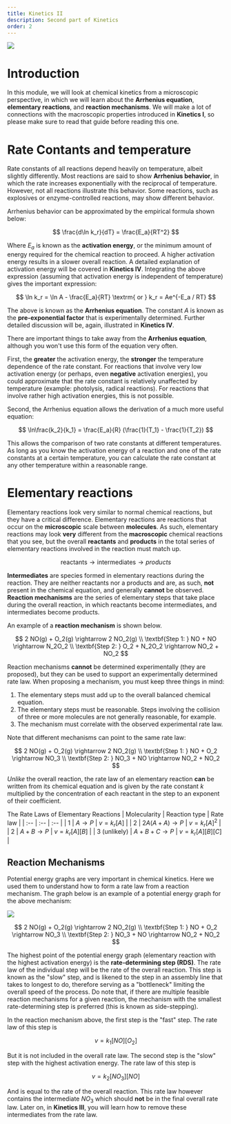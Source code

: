 ```yaml
---
title: Kinetics II
description: Second part of Kinetics
order: 2
---
```


<img src="https://i.imgur.com/2EBtgHL.png"/>

# Introduction

In this module, we will look at chemical kinetics from a microscopic perspective, in which we will learn about the **Arrhenius equation**, **elementary reactions**, and **reaction mechanisms**.
We will make a lot of connections with the macroscopic properties introduced in **Kinetics I**, so please make sure to read that guide before reading this one.


# Rate Contants and temperature

Rate constants of all reactions depend heavily on temperature, albeit slightly differently.
Most reactions are said to show **Arrhenius behavior**, in which the rate increases exponentially with the reciprocal of temperature.
However, not all reactions illustrate this behavior.
Some reactions, such as explosives or enzyme-controlled reactions, may show different behavior.

Arrhenius behavior can be approximated by the empirical formula shown below:

$$
\frac{d\ln k_r}{dT} = \frac{E_a}{RT^2}
$$

Where $E_a$ is known as the **activation energy**, or the minimum amount of energy required for the chemical reaction to proceed.
A higher activation energy results in a slower overall reaction.
A detailed explanation of activation energy will be covered in **Kinetics IV**.
Integrating the above expression (assuming that activation energy is independent of temperature) gives the important expression:

$$
\ln k_r = \ln A - \frac{E_a}{RT}
\textrm{ or }
k_r = Ae^{-E_a / RT}
$$

The above is known as the **Arrhenius equation**.
The constant $A$ is known as the **pre-exponential factor** that is experimentally determined.
Further detailed discussion will be, again, illustrated in **Kinetics IV**.

There are important things to take away from the **Arrhenius equation**, although you won't use this form of the equation very often.

First, the **greater** the activation energy, the **stronger** the temperature dependence of the rate constant.
For reactions that involve very low activation energy (or perhaps, even **negative** activation energies), you could approximate that the rate constant is relatively unaffected by temperature (example: photolysis, radical reactions).
For reactions that involve rather high activation energies, this is not possible.

Second, the Arrhenius equation allows the derivation of a much more useful equation:

$$
\ln\frac{k_2}{k_1} = \frac{E_a}{R} (\frac{1}{T_1} - \frac{1}{T_2})
$$

This allows the comparison of two rate constants at different temperatures.
As long as you know the activation energy of a reaction and one of the rate constants at a certain temperature, you can calculate the rate constant at any other temperature within a reasonable range.

# Elementary reactions

Elementary reactions look very similar to normal chemical reactions, but they have a critical difference.
Elementary reactions are reactions that occur on the **microscopic** scale between **molecules**. 
As such, elementary reactions may look **very** different from the **macroscopic** chemical reactions that you see, but the overall **reactants** and **products** in the total series of elementary reactions involved in the reaction must match up. 

$$
\textrm{reactants} \rightarrow \textrm{intermediates} \rightarrow {products}
$$

**Intermediates** are species formed in elementary reactions during the reaction. They are neither reactants nor a products and are, as such, **not** present in the chemical equation, and generally **cannot** be observed.
**Reaction mechanisms** are the series of elementary steps that take place during the overall reaction, in which reactants become intermediates, and intermediates become products.

An example of a **reaction mechanism** is shown below.

$$
2 NO(g) + O_2(g) \rightarrow 2 NO_2(g) \\
\textbf{Step 1: } NO + NO \rightarrow N_2O_2 \\
\textbf{Step 2: } O_2 + N_2O_2 \rightarrow NO_2 + NO_2
$$

Reaction mechanisms **cannot** be determined experimentally (they are proposed), but they can be used to support an experimentally determined rate law.
When proposing a mechanism, you must keep three things in mind:

1. The elementary steps must add up to the overall balanced chemical equation.
2. The elementary steps must be reasonable. Steps involving the collision of three or more molecules are not generally reasonable, for example.
3. The mechanism must correlate with the observed experimental rate law.

Note that different mechanisms can point to the same rate law:

$$
2 NO(g) + O_2(g) \rightarrow 2 NO_2(g) \\
\textbf{Step 1: } NO + O_2 \rightarrow NO_3 \\
\textbf{Step 2: } NO_3 + NO \rightarrow NO_2 + NO_2
$$

_Unlike_ the overall reaction, the rate law of an elementary reaction **can** be written from its chemical equation and is given by the rate constant $k$ multiplied by the concentration of each reactant in the step to an exponent of their coefficient.

The Rate Laws of Elementary Reactions
| Molecularity | Reaction type | Rate law |
| :-- | :-- | :-- |
| 1 | $A \rightarrow P$ | $v = k_r [A]$ |
| 2 | $2 A (A + A) \rightarrow P$ | $v = k_r [A]^2$ |
| 2 | $A + B \rightarrow P$ | $v = k_r [A] [B]$ |
| 3 (unlikely) | $A + B + C \rightarrow P$ | $v = k_r [A] [B] [C]$ |


## Reaction Mechanisms

Potential energy graphs are very important in chemical kinetics. Here we used them to understand how to form a rate law from a reaction mechanism.
The graph below is an example of a potential energy graph for the above mechanism:

<img src="https://i.imgur.com/nrU7Tij.png"/>

$$
2 NO(g) + O_2(g) \rightarrow 2 NO_2(g) \\
\textbf{Step 1: } NO + O_2 \rightarrow NO_3 \\
\textbf{Step 2: } NO_3 + NO \rightarrow NO_2 + NO_2
$$

The highest point of the potential energy graph (elementary reaction with the highest activation energy) is the **rate-determining step (RDS)**. The rate law of the individual step will be the rate of the overall reaction. This step is known as the "slow" step, and is likened to the step in an assembly line that takes to longest to do, therefore serving as a "bottleneck" limiting the overall speed of the process. 
Do note that, if there are multiple feasible reaction mechanisms for a given reaction, the mechanism with the smallest rate-determining step is preferred (this is known as side-stepping).

In the reaction mechanism above, the first step is the "fast" step. The rate law of this step is

$$
v = k_1 [NO] [O_2]
$$

But it is not included in the overall rate law.
The second step is the "slow" step with the highest activation energy. The rate law of this step is

$$
v = k_2 [NO_3] [NO]
$$

And is equal to the rate of the overall reaction.
This rate law however contains the intermediate $NO_3$ which should **not** be in the final overall rate law.
Later on, in **Kinetics III**, you will learn how to remove these intermediates from the rate law.
